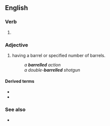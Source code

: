 ==English==

===Verb===
{{head|en|verb form}}

# {{en-past of|barrel}}

===Adjective===
{{en-adj|-}}

# {{lb|en|firearms}} having a barrel or specified number of barrels.
#: ''a '''barrelled''' action''
#: ''a double-'''barrelled''' shotgun''

====Derived terms====
* {{l|en|double-barrelled}}
* {{l|en|triple-barrelled}}

===See also===
* {{l|en|barreled}}